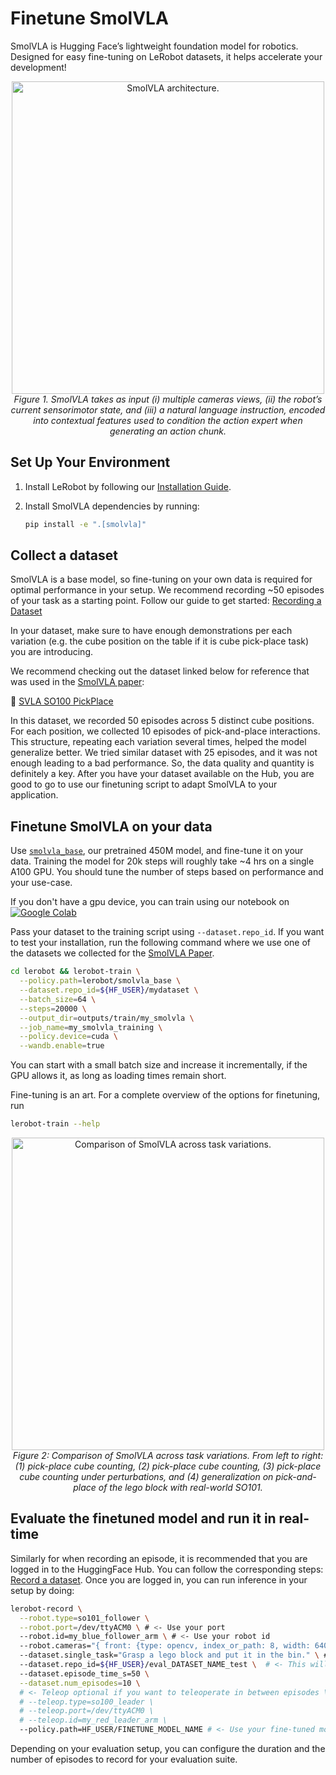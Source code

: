 # Finetune SmolVLA

SmolVLA is Hugging Face’s lightweight foundation model for robotics. Designed for easy fine-tuning on LeRobot datasets, it helps accelerate your development!

<p align="center">
  <img
    src="https://cdn-uploads.huggingface.co/production/uploads/640e21ef3c82bd463ee5a76d/aooU0a3DMtYmy_1IWMaIM.png"
    alt="SmolVLA architecture."
    width="500"
  />
  <br />
  <em>
    Figure 1. SmolVLA takes as input (i) multiple cameras views, (ii) the
    robot’s current sensorimotor state, and (iii) a natural language
    instruction, encoded into contextual features used to condition the action
    expert when generating an action chunk.
  </em>
</p>

## Set Up Your Environment

1. Install LeRobot by following our [Installation Guide](./installation).
2. Install SmolVLA dependencies by running:

   ```bash
   pip install -e ".[smolvla]"
   ```

## Collect a dataset

SmolVLA is a base model, so fine-tuning on your own data is required for optimal performance in your setup.
We recommend recording ~50 episodes of your task as a starting point. Follow our guide to get started: [Recording a Dataset](https://huggingface.co/docs/lerobot/getting_started_real_world_robot#record-a-dataset)

<Tip>

In your dataset, make sure to have enough demonstrations per each variation (e.g. the cube position on the table if it is cube pick-place task) you are introducing.

We recommend checking out the dataset linked below for reference that was used in the [SmolVLA paper](https://huggingface.co/papers/2506.01844):

🔗 [SVLA SO100 PickPlace](https://huggingface.co/spaces/lerobot/visualize_dataset?path=%2Flerobot%2Fsvla_so100_pickplace%2Fepisode_0)

In this dataset, we recorded 50 episodes across 5 distinct cube positions. For each position, we collected 10 episodes of pick-and-place interactions. This structure, repeating each variation several times, helped the model generalize better. We tried similar dataset with 25 episodes, and it was not enough leading to a bad performance. So, the data quality and quantity is definitely a key.
After you have your dataset available on the Hub, you are good to go to use our finetuning script to adapt SmolVLA to your application.

</Tip>

## Finetune SmolVLA on your data

Use [`smolvla_base`](https://hf.co/lerobot/smolvla_base), our pretrained 450M model, and fine-tune it on your data.
Training the model for 20k steps will roughly take ~4 hrs on a single A100 GPU. You should tune the number of steps based on performance and your use-case.

If you don't have a gpu device, you can train using our notebook on [![Google Colab](https://colab.research.google.com/assets/colab-badge.svg)](https://colab.research.google.com/github/huggingface/notebooks/blob/main/lerobot/training-smolvla.ipynb)

Pass your dataset to the training script using `--dataset.repo_id`. If you want to test your installation, run the following command where we use one of the datasets we collected for the [SmolVLA Paper](https://huggingface.co/papers/2506.01844).

```bash
cd lerobot && lerobot-train \
  --policy.path=lerobot/smolvla_base \
  --dataset.repo_id=${HF_USER}/mydataset \
  --batch_size=64 \
  --steps=20000 \
  --output_dir=outputs/train/my_smolvla \
  --job_name=my_smolvla_training \
  --policy.device=cuda \
  --wandb.enable=true
```

<Tip>
  You can start with a small batch size and increase it incrementally, if the
  GPU allows it, as long as loading times remain short.
</Tip>

Fine-tuning is an art. For a complete overview of the options for finetuning, run

```bash
lerobot-train --help
```

<p align="center">
  <img
    src="https://cdn-uploads.huggingface.co/production/uploads/640e21ef3c82bd463ee5a76d/S-3vvVCulChREwHDkquoc.gif"
    alt="Comparison of SmolVLA across task variations."
    width="500"
  />
  <br />
  <em>
    Figure 2: Comparison of SmolVLA across task variations. From left to right:
    (1) pick-place cube counting, (2) pick-place cube counting, (3) pick-place
    cube counting under perturbations, and (4) generalization on pick-and-place
    of the lego block with real-world SO101.
  </em>
</p>

## Evaluate the finetuned model and run it in real-time

Similarly for when recording an episode, it is recommended that you are logged in to the HuggingFace Hub. You can follow the corresponding steps: [Record a dataset](./getting_started_real_world_robot#record-a-dataset).
Once you are logged in, you can run inference in your setup by doing:

```bash
lerobot-record \
  --robot.type=so101_follower \
  --robot.port=/dev/ttyACM0 \ # <- Use your port
  --robot.id=my_blue_follower_arm \ # <- Use your robot id
  --robot.cameras="{ front: {type: opencv, index_or_path: 8, width: 640, height: 480, fps: 30}}" \ # <- Use your cameras
  --dataset.single_task="Grasp a lego block and put it in the bin." \ # <- Use the same task description you used in your dataset recording
  --dataset.repo_id=${HF_USER}/eval_DATASET_NAME_test \  # <- This will be the dataset name on HF Hub
  --dataset.episode_time_s=50 \
  --dataset.num_episodes=10 \
  # <- Teleop optional if you want to teleoperate in between episodes \
  # --teleop.type=so100_leader \
  # --teleop.port=/dev/ttyACM0 \
  # --teleop.id=my_red_leader_arm \
  --policy.path=HF_USER/FINETUNE_MODEL_NAME # <- Use your fine-tuned model
```

Depending on your evaluation setup, you can configure the duration and the number of episodes to record for your evaluation suite.
